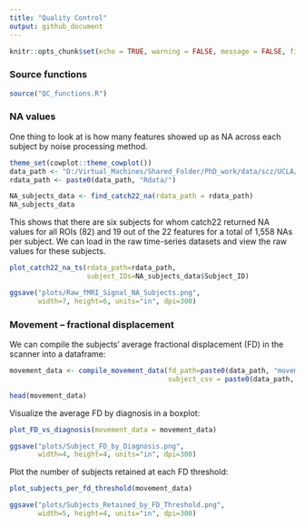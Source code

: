 ```yaml
---
title: "Quality Control"
output: github_document
---
```


```r
knitr::opts_chunk$set(echo = TRUE, warning = FALSE, message = FALSE, fig.show = 'hold')
```

### Source functions
```r
source("QC_functions.R")
```


### NA values

One thing to look at is how many features showed up as NA across each subject by noise processing method.

```r
theme_set(cowplot::theme_cowplot())
data_path <- "D:/Virtual_Machines/Shared_Folder/PhD_work/data/scz/UCLA/"
rdata_path <- paste0(data_path, "Rdata/")

NA_subjects_data <- find_catch22_na(rdata_path = rdata_path)
NA_subjects_data
```

This shows that there are six subjects for whom catch22 returned NA values for all ROIs (82) and 19 out of the 22 features for a total of 1,558 NAs per subject. We can load in the raw time-series datasets and view the raw values for these subjects.

```r
plot_catch22_na_ts(rdata_path=rdata_path, 
                   subject_IDs=NA_subjects_data$Subject_ID)
```
```r
ggsave("plots/Raw_fMRI_Signal_NA_Subjects.png",
       width=7, height=6, units="in", dpi=300)
```


### Movement -- fractional displacement

We can compile the subjects' average fractional displacement (FD) in the scanner into a dataframe:
```r
movement_data <- compile_movement_data(fd_path=paste0(data_path, "movementData/"),
                                       subject_csv = paste0(data_path, "participants.csv"))

head(movement_data)
```
Visualize the average FD by diagnosis in a boxplot:
```r
plot_FD_vs_diagnosis(movement_data = movement_data)
```
```r
ggsave("plots/Subject_FD_by_Diagnosis.png",
       width=4, height=4, units="in", dpi=300)
```

Plot the number of subjects retained at each FD threshold:
```r
plot_subjects_per_fd_threshold(movement_data)
```
```r
ggsave("plots/Subjects_Retained_by_FD_Threshold.png",
       width=5, height=4, units="in", dpi=300)
```
